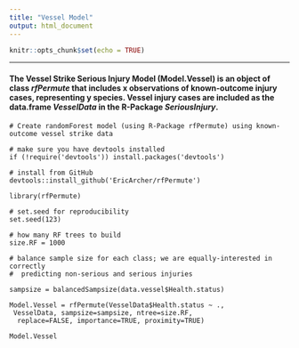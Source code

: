 ```yaml
---
title: "Vessel Model"
output: html_document
---
```


```r
knitr::opts_chunk$set(echo = TRUE)
```
***
#### The Vessel Strike Serious Injury Model (Model.Vessel) is an object of class *rfPermute* that includes x observations of known-outcome injury cases, representing y species. Vessel injury cases are included as the data.frame *VesselData* in the R-Package *SeriousInjury*.

```
# Create randomForest model (using R-Package rfPermute) using known-outcome vessel strike data

# make sure you have devtools installed
if (!require('devtools')) install.packages('devtools')

# install from GitHub
devtools::install_github('EricArcher/rfPermute')

library(rfPermute)

# set.seed for reproducibility
set.seed(123)

# how many RF trees to build
size.RF = 1000

# balance sample size for each class; we are equally-interested in correctly      
#  predicting non-serious and serious injuries
 
sampsize = balancedSampsize(data.vessel$Health.status)

Model.Vessel = rfPermute(VesselData$Health.status ~ .,
 VesselData, sampsize=sampsize, ntree=size.RF, 
  replace=FALSE, importance=TRUE, proximity=TRUE)

Model.Vessel
 
```



